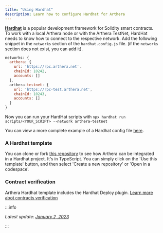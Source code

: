 ```yaml
---
title: "Using Hardhat"
description: Learn how to configure Hardhat for Arthera
---
```


[**Hardhat**](https://hardhat.org/) is a popular development framework for Solidity smart contracts.
To work with a local Arthera node or with the Arthera TestNet, HardHat needs to know how to connect to the respective network.
Add the following snippet in the `networks` section of the `hardhat.config.js` file. (if the `networks` section does
not exist, you can add it).

```js
networks: {
  arthera: {
    url: 'https://rpc.arthera.net',
    chainId: 10242,
    accounts: []
  },
  arthera-testnet: {
    url: 'https://rpc-test.arthera.net',
    chainId: 10243,
    accounts: []
  }
}
```

Now you can run your HardHat scripts with `npx hardhat run scripts/<YOUR_SCRIPT> --network arthera-testnet`

You can view a more complete example of a Hardhat config file [here](https://github.com/artheranet/arthera-hardhat-template/blob/main/hardhat.config.ts).

### A Hardhat template

You can clone or fork [this repository](https://github.com/artheranet/arthera-hardhat-template) to see how Arthera can be integrated in a Hardhat project. It's in TypeScript. You can simply click on the 'Use this template' button, and then select 'Create a new repository' or 'Open in a codespace'.

### Contract verification

Arthera Hardhat template includes the Hardhat Deploy plugin. [Learn more abot contracts verification](/build/developing-sc/contracts-verification)

:::info

_Latest update: [January 2, 2023](https://github.com/artheranet/arthera-docs)_

:::

